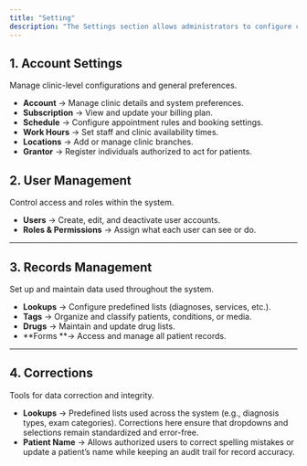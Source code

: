 ```yaml
---
title: "Setting"
description: "The Settings section allows administrators to configure clinic details, manage users, define schedules and work hours, set up locations, handle subscriptions, and register grantors to ensure smooth and secure system operation. It is divided into four main categories: Account Settings, User Management, Records Management, and Corrections."
---
```


## 1. Account Settings

Manage clinic-level configurations and general preferences.

- **Account** → Manage clinic details and system preferences.
- **Subscription** → View and update your billing plan.
- **Schedule** → Configure appointment rules and booking settings.
- **Work Hours** → Set staff and clinic availability times.
- **Locations** → Add or manage clinic branches.
- **Grantor** → Register individuals authorized to act for patients.

## 2. User Management

Control access and roles within the system.

- **Users** → Create, edit, and deactivate user accounts.
- **Roles & Permissions** → Assign what each user can see or do.

---

## 3. Records Management

Set up and maintain data used throughout the system.

- **Lookups** → Configure predefined lists (diagnoses, services, etc.).
- **Tags** → Organize and classify patients, conditions, or media.
- **Drugs** → Maintain and update drug lists.
- **Forms **→ Access and manage all patient records.

---

## 4. Corrections

Tools for data correction and integrity.

- **Lookups** → Predefined lists used across the system (e.g., diagnosis types, exam categories). Corrections here ensure that dropdowns and selections remain standardized and error-free.
- **Patient Name** → Allows authorized users to correct spelling mistakes or update a patient’s name while keeping an audit trail for record accuracy.